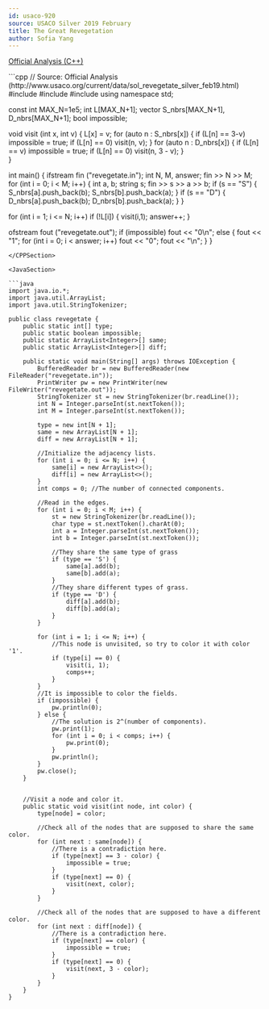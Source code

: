 ```yaml
---
id: usaco-920
source: USACO Silver 2019 February
title: The Great Revegetation
author: Sofia Yang
---
```


[Official Analysis (C++)](http://www.usaco.org/current/data/sol_revegetate_silver_feb19.html)

<LanguageSection>

<CPPSection>
```cpp
// Source: Official Analysis (http://www.usaco.org/current/data/sol_revegetate_silver_feb19.html)
#include <iostream>
#include <fstream>
#include <vector>
using namespace std;
 
const int MAX_N=1e5;
int L[MAX_N+1];
vector<int> S_nbrs[MAX_N+1], D_nbrs[MAX_N+1];
bool impossible;
 
void visit (int x, int v)
{
  L[x] = v;
  for (auto n : S_nbrs[x]) {
    if (L[n] == 3-v) impossible = true; 
    if (L[n] == 0) visit(n, v);
  }
  for (auto n : D_nbrs[x]) {
    if (L[n] == v) impossible = true; 
    if (L[n] == 0) visit(n, 3 - v);
  }  
}
 
int main()
{
  ifstream fin ("revegetate.in");
  int N, M, answer;
  fin >> N >> M;
  for (int i = 0; i < M; i++) {
    int a, b;
    string s;
    fin >> s >> a >> b;
    if (s == "S") { S_nbrs[a].push_back(b);   S_nbrs[b].push_back(a); }
    if (s == "D") { D_nbrs[a].push_back(b);   D_nbrs[b].push_back(a); }
  }
 
  for (int i = 1; i <= N; i++) 
    if (!L[i]) { visit(i,1);  answer++; }
  
  ofstream fout ("revegetate.out");
  if (impossible) fout << "0\n";
  else {
    fout << "1";
    for (int i = 0; i < answer; i++) fout << "0";
    fout << "\n";
  }
}	
```
</CPPSection>
	
<JavaSection>

```java
import java.io.*;
import java.util.ArrayList;
import java.util.StringTokenizer;

public class revegetate {
	public static int[] type;
	public static boolean impossible;
	public static ArrayList<Integer>[] same;
	public static ArrayList<Integer>[] diff;

	public static void main(String[] args) throws IOException {
		BufferedReader br = new BufferedReader(new FileReader("revegetate.in"));
		PrintWriter pw = new PrintWriter(new FileWriter("revegetate.out"));
		StringTokenizer st = new StringTokenizer(br.readLine());
		int N = Integer.parseInt(st.nextToken());
		int M = Integer.parseInt(st.nextToken());

		type = new int[N + 1];
		same = new ArrayList[N + 1];
		diff = new ArrayList[N + 1];

		//Initialize the adjacency lists.
		for (int i = 0; i <= N; i++) {
			same[i] = new ArrayList<>();
			diff[i] = new ArrayList<>();
		}
		int comps = 0; //The number of connected components.

		//Read in the edges.
		for (int i = 0; i < M; i++) {
			st = new StringTokenizer(br.readLine());
			char type = st.nextToken().charAt(0);
			int a = Integer.parseInt(st.nextToken());
			int b = Integer.parseInt(st.nextToken());

			//They share the same type of grass
			if (type == 'S') {
				same[a].add(b);
				same[b].add(a);
			}
			//They share different types of grass.
			if (type == 'D') {
				diff[a].add(b);
				diff[b].add(a);
			}
		}

		for (int i = 1; i <= N; i++) {
			//This node is unvisited, so try to color it with color '1'.
			if (type[i] == 0) {
				visit(i, 1);
				comps++;
			}
		}
		//It is impossible to color the fields.
		if (impossible) {
			pw.println(0);
		} else {
			//The solution is 2^(number of components).
			pw.print(1);
			for (int i = 0; i < comps; i++) {
				pw.print(0);
			}
			pw.println();
		}
		pw.close();
	}


	//Visit a node and color it.
	public static void visit(int node, int color) {
		type[node] = color;

		//Check all of the nodes that are supposed to share the same color.
		for (int next : same[node]) {
			//There is a contradiction here.
			if (type[next] == 3 - color) {
				impossible = true;
			}
			if (type[next] == 0) {
				visit(next, color);
			}
		}

		//Check all of the nodes that are supposed to have a different color.
		for (int next : diff[node]) {
			//There is a contradiction here.
			if (type[next] == color) {
				impossible = true;
			}
			if (type[next] == 0) {
				visit(next, 3 - color);
			}
		}
	}
}
```

</JavaSection>

</LanguageSection>
